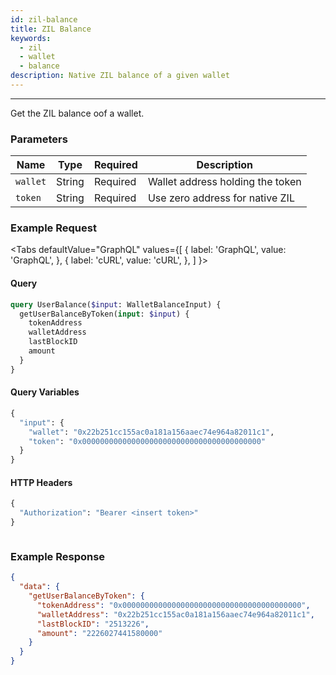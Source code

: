 ```yaml
---
id: zil-balance
title: ZIL Balance
keywords:
  - zil
  - wallet
  - balance
description: Native ZIL balance of a given wallet
---
```


---

Get the ZIL balance oof a wallet.

### Parameters

| Name     | Type   | Required | Description                      |
| -------- | ------ | -------- | -------------------------------- |
| `wallet` | String | Required | Wallet address holding the token |
| `token`  | String | Required | Use zero address for native ZIL  |

### Example Request


<Tabs
  defaultValue="GraphQL"
  values={[
    { label: 'GraphQL', value: 'GraphQL', },
    { label: 'cURL', value: 'cURL', },
  ]
}>

<TabItem value="GraphQL">

#### Query

```graphql
query UserBalance($input: WalletBalanceInput) {
  getUserBalanceByToken(input: $input) {
    tokenAddress
    walletAddress
    lastBlockID
    amount
  }
}
```

#### Query Variables

```graphql
{
  "input": {
    "wallet": "0x22b251cc155ac0a181a156aaec74e964a82011c1",
    "token": "0x0000000000000000000000000000000000000000"
  }
}
```

#### HTTP Headers

```graphql
{
  "Authorization": "Bearer <insert token>"
}
```

</TabItem>

<TabItem value="cURL">

```curl

```

</TabItem>
</Tabs>

### Example Response

```json
{
  "data": {
    "getUserBalanceByToken": {
      "tokenAddress": "0x0000000000000000000000000000000000000000",
      "walletAddress": "0x22b251cc155ac0a181a156aaec74e964a82011c1",
      "lastBlockID": "2513226",
      "amount": "2226027441580000"
    }
  }
}
```
